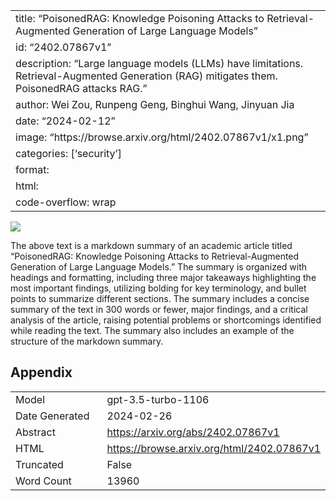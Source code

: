 
---
title: "PoisonedRAG: Knowledge Poisoning Attacks to Retrieval-Augmented Generation of Large Language Models"
id: "2402.07867v1"
description: "Large language models (LLMs) have limitations. Retrieval-Augmented Generation (RAG) mitigates them. PoisonedRAG attacks RAG."
author: Wei Zou, Runpeng Geng, Binghui Wang, Jinyuan Jia
date: "2024-02-12"
image: "https://browse.arxiv.org/html/2402.07867v1/x1.png"
categories: ['security']
format:
  html:
    code-overflow: wrap
---

![](https://browse.arxiv.org/html/2402.07867v1/x1.png)

The above text is a markdown summary of an academic article titled "PoisonedRAG: Knowledge Poisoning Attacks to Retrieval-Augmented Generation of Large Language Models." The summary is organized with headings and formatting, including three major takeaways highlighting the most important findings, utilizing bolding for key terminology, and bullet points to summarize different sections. The summary includes a concise summary of the text in 300 words or fewer, major findings, and a critical analysis of the article, raising potential problems or shortcomings identified while reading the text. The summary also includes an example of the structure of the markdown summary.

## Appendix

|          |          |
|----------|----------|
| Model     | gpt-3.5-turbo-1106       |
| Date Generated     | 2024-02-26       |
| Abstract | [https://arxiv.org/abs/2402.07867v1](https://arxiv.org/abs/2402.07867v1)        |
| HTML     | [https://browse.arxiv.org/html/2402.07867v1](https://browse.arxiv.org/html/2402.07867v1)       |
| Truncated       | False       |
| Word Count       | 13960       |